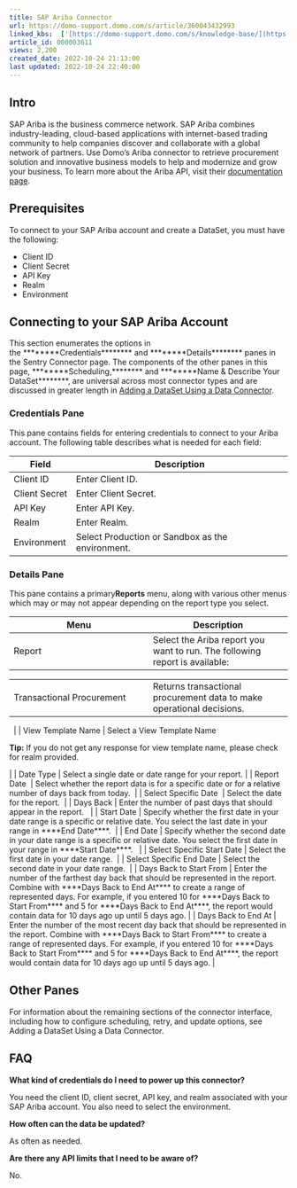 ```yaml
---
title: SAP Ariba Connector
url: https://domo-support.domo.com/s/article/360043432993
linked_kbs:  ['[https://domo-support.domo.com/s/knowledge-base/](https://domo-support.domo.com/s/knowledge-base/)', '[https://domo-support.domo.com/s/](https://domo-support.domo.com/s/)', '[https://domo-support.domo.com/s/topic/0TO5w000000ZammGAC](https://domo-support.domo.com/s/topic/0TO5w000000ZammGAC)', '[https://domo-support.domo.com/s/topic/0TO5w000000ZanLGAS](https://domo-support.domo.com/s/topic/0TO5w000000ZanLGAS)', '[https://domo-support.domo.com/s/topic/0TO5w000000ZaoQGAS](https://domo-support.domo.com/s/topic/0TO5w000000ZaoQGAS)', '[https://domo-support.domo.com/s/article/360043432993](https://domo-support.domo.com/s/article/360043432993)', '[https://domo-support.domo.com/s/topic/0TO5w000000ZaoQGAS/api-connectors](https://domo-support.domo.com/s/topic/0TO5w000000ZaoQGAS/api-connectors)', '[https://domo-support.domo.com/s/article/360043429933](https://domo-support.domo.com/s/article/360043429933)', '[https://domo-support.domo.com/s/article/360043429953](https://domo-support.domo.com/s/article/360043429953)', '[https://domo-support.domo.com/s/article/360042925494](https://domo-support.domo.com/s/article/360042925494)', '[https://domo-support.domo.com/s/article/4408174643607](https://domo-support.domo.com/s/article/4408174643607)', '[https://domo-support.domo.com/s/article/360043429913](https://domo-support.domo.com/s/article/360043429913)', '[https://domo-support.domo.com/s/login/](https://domo-support.domo.com/s/login/)']
article_id: 000003611
views: 2,200
created_date: 2022-10-24 21:13:00
last updated: 2022-10-24 22:40:00
---
```




Intro
-----


SAP Ariba is the business commerce network. SAP Ariba combines industry-leading, cloud-based applications with internet-based trading community to help companies discover and collaborate with a global network of partners. Use Domo's Ariba connector to retrieve procurement solution and innovative business models to help and modernize and grow your business. To learn more about the Ariba API, visit their [documentation page](https://www.ariba.com/solutions/solutions-overview/platform-solutions/sap-ariba-apis "SAP Ariba Connector").


Prerequisites
-------------


To connect to your SAP Ariba account and create a DataSet, you must have the following:


* Client ID
* Client Secret
* API Key
* Realm
* Environment


Connecting to your SAP Ariba Account
------------------------------------


This section enumerates the options in the ********Credentials******** and ********Details******** panes in the Sentry Connector page. The components of the other panes in this page, ********Scheduling,******** and ********Name & Describe Your DataSet********, are universal across most connector types and are discussed in greater length in [Adding a DataSet Using a Data Connector](/s/article/360043432993 "Adding a DataSet Using a Data Connector").


### Credentials Pane


This pane contains fields for entering credentials to connect to your Ariba account. The following table describes what is needed for each field:




| Field | Description |
| --- | --- |
| Client ID | Enter Client ID. |
| Client Secret | Enter Client Secret. |
| API Key | Enter API Key. |
| Realm | Enter Realm. |
| Environment | Select Production or Sandbox as the environment. |


### Details Pane


This pane contains a primary**Reports** menu, along with various other menus which may or may not appear depending on the report type you select.




| Menu | Description |
| --- | --- |
| Report | Select the Ariba report you want to run. The following report is available:

|  |  |
| --- | --- |
| Transactional Procurement | Returns transactional procurement data to make operational decisions. |

  |
| View Template Name | Select a View Template Name  




**Tip:** If you do not get any response for view template name, please check for realm provided.


 |
| Date Type | Select a single date or date range for your report. |
| Report Date  | Select whether the report data is for a specific date or for a relative number of days back from today.  |
| Select Specific Date  | Select the date for the report.  |
| Days Back | Enter the number of past days that should appear in the report.   |
| Start Date | Specify whether the first date in your date range is a specific or relative date. You select the last date in your range in ****End Date****.  |
| End Date | Specify whether the second date in your date range is a specific or relative date. You select the first date in your range in ****Start Date****.   |
| Select Specific Start Date | Select the first date in your date range.  |
| Select Specific End Date | Select the second date in your date range.  |
| Days Back to Start From | Enter the number of the farthest day back that should be represented in the report. Combine with ****Days Back to End At**** to create a range of represented days.
For example, if you entered 10 for ****Days Back to Start From**** and 5 for ****Days Back to End At****, the report would contain data for 10 days ago up until 5 days ago. |
| Days Back to End At | Enter the number of the most recent day back that should be represented in the report. Combine with ****Days Back to Start From**** to create a range of represented days.
For example, if you entered 10 for ****Days Back to Start From**** and 5 for ****Days Back to End At****, the report would contain data for 10 days ago up until 5 days ago. |


Other Panes
-----------


For information about the remaining sections of the connector interface, including how to configure scheduling, retry, and update options, see Adding a DataSet Using a Data Connector. 


FAQ
---


**What kind of credentials do I need to power up this connector?**


You need the client ID, client secret, API key, and realm associated with your SAP Ariba account. You also need to select the environment.


**How often can the data be updated?**


As often as needed.


**Are there any API limits that I need to be aware of?**


No.

